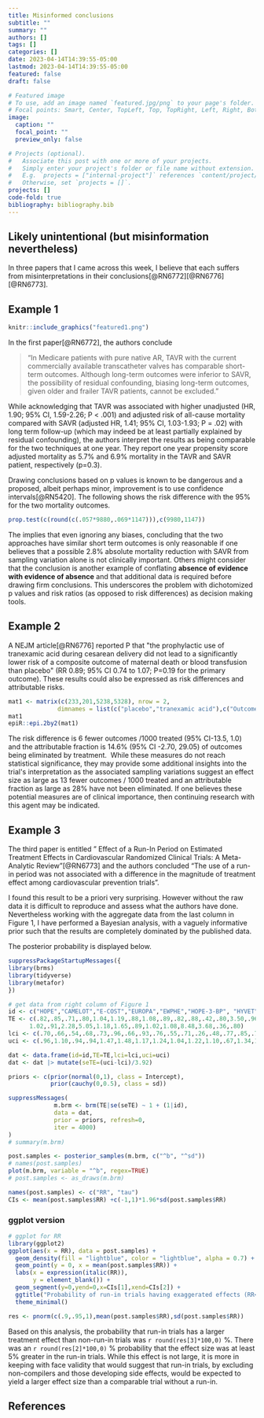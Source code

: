 ```yaml
---
title: Misinformed conclusions
subtitle: ""
summary: ""
authors: []
tags: []
categories: []
date: 2023-04-14T14:39:55-05:00
lastmod: 2023-04-14T14:39:55-05:00
featured: false
draft: false

# Featured image
# To use, add an image named `featured.jpg/png` to your page's folder.
# Focal points: Smart, Center, TopLeft, Top, TopRight, Left, Right, BottomLeft, Bottom, BottomRight.
image:
  caption: ""
  focal_point: ""
  preview_only: false

# Projects (optional).
#   Associate this post with one or more of your projects.
#   Simply enter your project's folder or file name without extension.
#   E.g. `projects = ["internal-project"]` references `content/project/deep-learning/index.md`.
#   Otherwise, set `projects = []`.
projects: []
code-fold: true
bibliography: bibliography.bib
---
```

## Likely unintentional (but misinformation nevertheless)

In three papers that I came across this week, I believe that each suffers from misinterpretations in their conclusions[@RN6772][@RN6776][@RN6773].   

## Example 1


```r
knitr::include_graphics("featured1.png")
```

In the first paper[@RN6772], the authors conclude

> "In Medicare patients with pure native AR, TAVR with the current commercially available transcatheter valves has comparable short-term outcomes. Although long-term outcomes were inferior to SAVR, the possibility of residual confounding, biasing long-term outcomes, given older and frailer TAVR patients, cannot be excluded."

While acknowledging that TAVR was associated with higher unadjusted (HR, 1.90; 95% CI, 1.59-2.26; P \< .001) and adjusted risk of all-cause mortality compared with SAVR (adjusted HR, 1.41; 95% CI, 1.03-1.93; P = .02) with long term follow-up (which may indeed be at least partially explained by residual confounding), the authors interpret the results as being comparable for the two techniques at one year. They report one year propensity score adjusted mortality as 5.7% and 6.9% mortality in the TAVR and SAVR patient, respectively (p=0.3).

Drawing conclusions based on p values is known to be dangerous and a proposed, albeit perhaps minor, improvement is to use confidence intervals[@RN5420]. The following shows the risk difference with the 95% for the two mortality outcomes.

```r
prop.test(c(round(c(.057*9880,.069*1147))),c(9980,1147))
```

The implies that even ignoring any biases, concluding that the two approaches have similar short term outcomes is only reasonable if one believes that a possible 2.8% absolute mortality reduction with SAVR from sampling variation alone is not clinically important. Others might consider that the conclusion is another example of conflating **absence of evidence with evidence of absence** and that additional data is required before drawing firm conclusions. This underscores the problem with dichotomized p values and risk ratios (as opposed to risk differences) as decision making tools.       


## Example 2   

A NEJM article[@RN6776] reported P that \"the prophylactic use of tranexamic acid during cesarean delivery did not lead to a significantly lower risk of a composite outcome of maternal death or blood transfusion than placebo\" (RR 0.89; 95% CI 0.74 to 1.07; P=0.19 for the primary outcome). These results could also be expressed as risk differences and attributable risks.

```r
mat1 <- matrix(c(233,201,5238,5328), nrow = 2, 
              dimnames = list(c("placebo","tranexamic acid"),c("Outcome +","Outcome -")))
mat1
epiR::epi.2by2(mat1)

```

The risk difference is 6 fewer outcomes /1000 treated (95% CI-13.5, 1.0) and the attributable fraction is 14.6% (95% CI -2.70, 29.05) of outcomes being eliminated by treatment.  While these measures do not reach statistical significance, they may provide some additional insights into the trial\'s interpretation as the associated sampling variations suggest an effect size as large as 13 fewer outcomes / 1000 treated and an attributable fraction as large as 28% have not been eliminated. If one believes these potential measures are of clinical importance, then continuing research with this agent may be indicated.

## Example 3 

The third paper is entitled " Effect of a Run-In Period on Estimated Treatment Effects in Cardiovascular Randomized Clinical Trials: A Meta-Analytic Review"[@RN6773] and the authors concluded "The use of a run-in period was not associated with a difference in the magnitude of treatment effect among cardiovascular prevention trials".

I found this result to be a priori very surprising. However without the raw data it is difficult to reproduce and assess what the authors have done. Nevertheless working with the aggregate data from the last column in Figure 1, I have performed a Bayesian analysis, with a vaguely informative prior such that the results are completely dominated by the published data.

The posterior probability is displayed below.


```r
suppressPackageStartupMessages({
library(brms)
library(tidyverse)
library(metafor)
})

# get data from right column of Figure 1
id <- c("HOPE","CAMELOT","E-COST","EUROPA","EWPHE","HOPE-3-BP", "HYVET","I-PERSERVE","MERIT-HF","ORIENT","SAVE","STONE","STOP","SYST","TRANSCEND", "VAL-HEFT","DREAM","LEADER","REWIND","4D","AFCAPS","CIAUS","CARDS","HOPE-3-CHOL","HPS","LIPID","PROSPER","FOURIER","ODYSSEY-A","ODYSSEY-O","ODYSSEY-N","SPIRE")
TE <- c(.82,.85,.71,.80,1.04,1.19,.88,1.08,.89,.82,.88,.42,.80,3.50,.96,.96,1.44,1.12,.96,
      1.02,.91,2.28,5.05,1.18,1.65,.89,1.02,1.08,8.48,3.68,.36,.80)
lci <- c(.70,.66,.54,.68,.73,.96,.66,.93,.76,.55,.71,.26,.48,.77,.85,.79,.99,.87,.84,.85,.67,.38,1.14,.88,.45,.78,.84,.80,.91,.13,.01,.47)
uci <- c(.96,1.10,.94,.94,1.47,1.48,1.17,1.24,1.04,1.22,1.10,.67,1.34,15.89,1.09,1.17,2.09,  1.31,1.10,1.23,1.22,13.83,22.4,1.57,6.01,1.02,1.23,1.46,79.20,101.79,8.81,1.34)

dat <- data.frame(id=id,TE=TE,lci=lci,uci=uci)
dat <- dat |> mutate(seTE=(uci-lci)/3.92)

priors <- c(prior(normal(0,1), class = Intercept),
            prior(cauchy(0,0.5), class = sd))

suppressMessages(
             m.brm <- brm(TE|se(seTE) ~ 1 + (1|id),
             data = dat,
             prior = priors, refresh=0,
             iter = 4000)
)
# summary(m.brm)

post.samples <- posterior_samples(m.brm, c("^b", "^sd"))
# names(post.samples)
plot(m.brm, variable = "^b", regex=TRUE)
# post.samples <- as_draws(m.brm)

names(post.samples) <- c("RR", "tau")
CIs <- mean(post.samples$RR) +c(-1,1)*1.96*sd(post.samples$RR)


```

### ggplot version


```r
# ggplot for RR
library(ggplot2)
ggplot(aes(x = RR), data = post.samples) +
  geom_density(fill = "lightblue", color = "lightblue", alpha = 0.7) +
  geom_point(y = 0, x = mean(post.samples$RR)) +
  labs(x = expression(italic(RR)),
       y = element_blank()) +
  geom_segment(y=0,yend=0,x=CIs[1],xend=CIs[2]) +
  ggtitle("Probability of run-in trials having exaggerated effects (RR<1) \ncompared to non run-in trials") +
  theme_minimal()

res <- pnorm(c(.9,.95,1),mean(post.samples$RR),sd(post.samples$RR))
```

Based on this analysis, the probability that run-in trials has a larger treatment effect than non-run-in trials was `r round(res[3]*100,0)` %. There was an `r round(res[2]*100,0)` % probability that the effect size was at least 5% greater in the run-in trials. While this effect is not large, it is more in keeping with face validity that would suggest that run-in trials, by excluding non-compilers and those developing side effects, would be expected to yield a larger effect size than a comparable trial without a run-in. 
\newpage

## References


